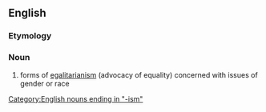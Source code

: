 ==English==
===Etymology===
{{suffix|equal|ism}}

===Noun===
{{wikipedia}}
{{en-noun|-}}
#forms of [[egalitarianism]] (advocacy of equality) concerned with issues of gender or race
[[Category:English nouns ending in "-ism"]]